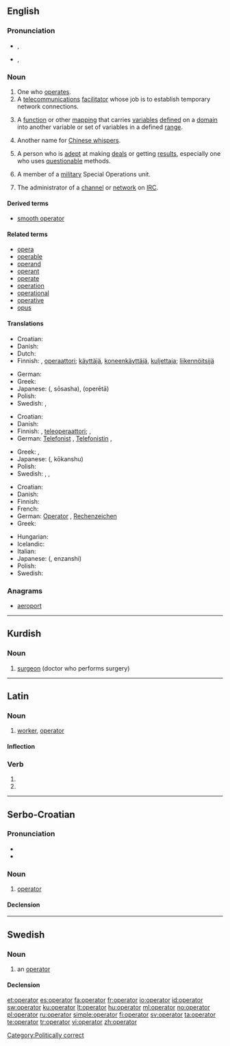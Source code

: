 ==English==
{{wikipedia}}

===Pronunciation===
* {{a|RP}} {{IPA|/ˈɒpəɹeɪtə/}}, {{SAMPA|/"Qp@reIt@/}}
* {{a|GenAm}} {{IPA|/ˈɑːpəɹeɪtɚ/}}, {{SAMPA|/"A:p@reIt@`/}}

===Noun===
{{en-noun}}

# One who [[operate]]s.
# A [[telecommunications]] [[facilitator]] whose job is to establish temporary network connections.
# {{mathematics}} A [[function]] or other [[mapping]] that carries [[variables]] [[defined]] on a [[domain]] into another variable or set of variables in a defined [[range]].
# Another name for [[Chinese whispers]].
# {{informal}} A person who is [[adept]] at making [[deal]]s or getting [[results]], especially one who uses [[questionable]] methods.
# A member of a [[military]] Special Operations unit.
# {{computing}} The administrator of a [[channel]] or [[network]] on [[IRC]].

====Derived terms====
* [[smooth operator]]

====Related terms====
* [[opera]]
* [[operable]]
* [[operand]]
* [[operant]]
* [[operate]]
* [[operation]]
* [[operational]]
* [[operative]]
* [[opus]]

====Translations====
{{trans-top|one who operates}}
* Croatian: {{t-|hr|operater|m}}
* Danish: {{t|da|operatør}}
* Dutch: {{t-|nl|bediener|m}}
* Finnish: {{t|fi|toimija}}, [[operaattori]]; [[käyttäjä]], [[koneenkäyttäjä]], [[kuljettaja]]; [[liikennöitsijä]]
{{trans-mid}}
* German: {{t+|de|Betreiber|m}}
* Greek: {{t+|el|χειριστής|m|tr=khiristís}}
* Japanese: {{Jpan|[[操作者]]}} ({{Jpan|[[そうさしゃ]]}}, sōsasha), {{Jpan|[[オペレーター]]}} (operētā)
* Polish: {{t+|pl|operator|m}}
* Swedish: {{t|sv|operatör|c}}, {{t|sv|kirurg|c}}
{{trans-bottom}}

{{trans-top|telecommunications operator}}
* Croatian: {{t-|hr|operater|m}}
* Danish: {{t|da|telefonist(inde)}}
* Finnish: {{t-|fi|operaattori}}, [[teleoperaattori]]; {{t|fi|keskuksenhoitaja}}, {{t|fi|vaihteenhoitaja}}
* German: [[Telefonist]] {{m}}, [[Telefonistin]] {{f}}, {{t-|de|Vermittlung|f}}
{{trans-mid}}
* Greek: {{t+|el|τηλεφωνητής|m|tr=tilefonitís}},  {{t+|el|τηλεφωνήτρια|f|tr=tilefonítria}}
* Japanese: {{Jpan|[[交換手]]}} ({{Jpan|[[こうかんしゅ]]}}, kōkanshu)
* Polish: {{t+|pl|operator|m}}
* Swedish: {{t|sv|telefonist|c}}, {{t|sv|telebolag|n}}, {{t|sv|operatör|c}}
{{trans-bottom}}

{{trans-top|mathematical operator}}
* Croatian: {{t-|hr|operator|m}}
* Danish: {{t-|da|operator}}
* Finnish: {{t-|fi|operaattori}}
* French: {{t+|fr|opérateur|m}}
* German: [[Operator]] {{m}}, [[Rechenzeichen]] {{n}}
* Greek: {{t+|el|τελεστής|m|tr=telestís}}
{{trans-mid}}
* Hungarian: {{t-|hu|műveleti jel}}
* Icelandic: {{t-|is|virki|m}}
* Italian: {{t-|it|operatore|m}}
* Japanese: {{Jpan|[[演算子]]}} ({{Jpan|[[えんざんし]]}}, enzanshi)
* Polish: {{t+|pl|operator|m}}
* Swedish: {{t|sv|operator|c}}
{{trans-bottom}}

{{trans-see|Chinese whispers}}

===Anagrams===
* [[aeroport#English|aeroport]]

[[Category:Politically correct]]

----

==Kurdish==

===Noun===
{{ku-noun}}

# [[surgeon]] (doctor who performs surgery)

{{tbot entry|Kurdish|surgeon|2008|April|ku}}

----

==Latin==

===Noun===
{{la-noun|operātor|operatoris|operātōris|m|third}}

# [[worker]], [[#English|operator]]

====Inflection====
{{la-decl-3rd|operator|operātor|operator|operātōr}}

===Verb===
{{la-verb-form|operātor}}

# {{conjugation of|operor|operor|2|s|fut|act|imp|lang=la}}
# {{conjugation of|operor|operor|3|s|fut|act|imp|lang=la}}

----

==Serbo-Croatian==

===Pronunciation===
* {{IPA|/opěraːtor/|lang=sh}}
* {{hyphenation|o|pe|ra|tor}}

===Noun===
{{sh-noun|g=m|head=opèrātor|r|оператор|опѐра̄тор}}

# {{mathematics|lang=sh}} [[#English|operator]]

====Declension====
{{sh-decl-noun
|operator|operatori
|operatora|operatora
|operatoru|operatorima
|operator|operatore
|operatore|operatori
|operatoru|operatorima
|operatorom|operatorima
}}

----

==Swedish==

===Noun===
{{sv-noun|g=c}}

# {{context|mathematics|computing|lang=sv}} an [[#English|operator]]

====Declension====
{{sv-noun-reg-r-c|3=operatore}}

[[et:operator]]
[[es:operator]]
[[fa:operator]]
[[fr:operator]]
[[io:operator]]
[[id:operator]]
[[sw:operator]]
[[ku:operator]]
[[lt:operator]]
[[hu:operator]]
[[ml:operator]]
[[no:operator]]
[[pl:operator]]
[[ru:operator]]
[[simple:operator]]
[[fi:operator]]
[[sv:operator]]
[[ta:operator]]
[[te:operator]]
[[tr:operator]]
[[vi:operator]]
[[zh:operator]]